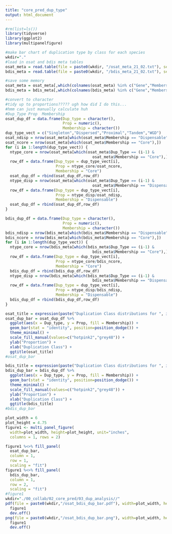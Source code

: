 ```yaml
---
title: "core_pred_dup_type"
output: html_document
---
```


```r
#rm(list=ls())
library(tidyverse)
library(ggplot2)
library(multipanelfigure)

#make bar chart of duplication type by class for each species
wkdir="."
#load in osat and bdis meta tables
osat_meta = read.table(file = paste0(wkdir, "/osat_meta_21_02.txt"), sep = "\t", header = T)
bdis_meta = read.table(file = paste0(wkdir, "/bdis_meta_21_02.txt"), sep = "\t", header = T)

#save some memory
osat_meta = osat_meta[,which(colnames(osat_meta) %in% c("Gene","Membership","Dup_Type"))]
bdis_meta = bdis_meta[,which(colnames(bdis_meta) %in% c("Gene","Membership","Dup_Type"))]

#convert to character
#tidy up to proportions????? ugh how did I do this...
#hmm can just manually calculate huh
#Dup_Type Prop  Membership
osat_dup_df = data.frame(Dup_type = character(),
                         Prop = numeric(),
                         Membership = character())
dup_type_vect = c("Singleton","Dispersed","Proximal","Tandem","WGD")
osat_ndisp = nrow(osat_meta[which(osat_meta$Membership == "Dispensable"),])
osat_ncore = nrow(osat_meta[which(osat_meta$Membership == "Core"),])
for (i in 1:length(dup_type_vect)) {
  ntype_core = nrow(osat_meta[which(osat_meta$Dup_Type == (i-1) &
                                      osat_meta$Membership == "Core"),])
  row_df = data.frame(Dup_type = dup_type_vect[i], 
                      Prop = ntype_core/osat_ncore, 
                      Membership = "Core")
  osat_dup_df = rbind(osat_dup_df,row_df)
  ntype_disp = nrow(osat_meta[which(osat_meta$Dup_Type == (i-1) & 
                                      osat_meta$Membership == "Dispensable"),])
  row_df = data.frame(Dup_type = dup_type_vect[i], 
                      Prop = ntype_disp/osat_ndisp, 
                      Membership = "Dispensable")
  osat_dup_df = rbind(osat_dup_df,row_df)
}

bdis_dup_df = data.frame(Dup_type = character(),
                         Prop = numeric(),
                         Membership = character())
bdis_ndisp = nrow(bdis_meta[which(bdis_meta$Membership == "Dispensable"),])
bdis_ncore = nrow(bdis_meta[which(bdis_meta$Membership == "Core"),])
for (i in 1:length(dup_type_vect)) {
  ntype_core = nrow(bdis_meta[which(bdis_meta$Dup_Type == (i-1) &
                                      bdis_meta$Membership == "Core"),])
  row_df = data.frame(Dup_type = dup_type_vect[i], 
                      Prop = ntype_core/bdis_ncore, 
                      Membership = "Core")
  bdis_dup_df = rbind(bdis_dup_df,row_df)
  ntype_disp = nrow(bdis_meta[which(bdis_meta$Dup_Type == (i-1) & 
                                      bdis_meta$Membership == "Dispensable"),])
  row_df = data.frame(Dup_type = dup_type_vect[i], 
                      Prop = ntype_disp/bdis_ndisp, 
                      Membership = "Dispensable")
  bdis_dup_df = rbind(bdis_dup_df,row_df)
}

osat_title = expression(paste("Duplication Class distributions for ", italic("Oryza sativa")))
osat_dup_bar = osat_dup_df %>% 
  ggplot(aes(x = Dup_type, y = Prop, fill = Membership)) +
  geom_bar(stat = "identity", position=position_dodge()) +
  theme_minimal() +
  scale_fill_manual(values=c("hotpink2","grey48")) +
  ylab("Proportion") +
  xlab("Duplication Class") +
  ggtitle(osat_title)
#osat_dup_bar

bdis_title = expression(paste("Duplication Class distributions for ", italic("Brachypodium distachyon")))
bdis_dup_bar = bdis_dup_df %>% 
  ggplot(aes(x = Dup_type, y = Prop, fill = Membership)) +
  geom_bar(stat = "identity", position=position_dodge()) +
  theme_minimal() +
  scale_fill_manual(values=c("hotpink2","grey48")) +
  ylab("Proportion") +
  xlab("Duplication Class") +
  ggtitle(bdis_title)
#bdis_dup_bar

plot_width = 6
plot_height = 4.75
figure1 <- multi_panel_figure(
  width=plot_width, height=plot_height, unit="inches",
  columns = 1, rows = 2)

figure1 %<>% fill_panel(
  osat_dup_bar,
  column = 1,
  row = 1,
  scaling = "fit")
figure1 %<>% fill_panel(
  bdis_dup_bar,
  column = 1,
  row = 2,
  scaling = "fit")
#figure1
wkdir="./00_collab/02_core_pred/03_dup_analysis//"
pdf(file = paste0(wkdir,"/osat_bdis_dup_bar.pdf"), width=plot_width, height=plot_height)
  figure1
  dev.off()
png(file = paste0(wkdir,"/osat_bdis_dup_bar.png"), width=plot_width, height=plot_height, units = "in", res = 300)
  figure1
  dev.off()


```



